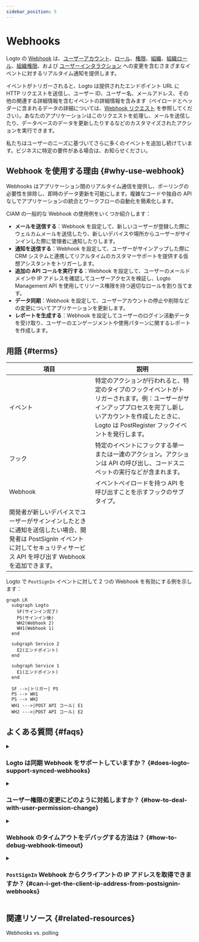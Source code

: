 ```yaml
---
sidebar_position: 5
---
```


# Webhooks

Logto の [Webhook](https://auth.wiki/webhook) は、[ユーザーアカウント](/user-management/user-data)、[ロール](/authorization/role-based-access-control#roles)、[権限](/authorization/role-based-access-control#permissionsscopes)、[組織](/organizations/organization-data)、[組織ロール](/authorization/organization-template#organization-role)、[組織権限](/authorization/organization-template#organization-permission)、および [ユーザーインタラクション](/end-user-flows) への変更を含むさまざまなイベントに対するリアルタイム通知を提供します。

イベントがトリガーされると、Logto は提供されたエンドポイント URL に HTTP リクエストを送信し、ユーザー ID、ユーザー名、メールアドレス、その他の関連する詳細情報を含むイベントの詳細情報を含みます（ペイロードとヘッダーに含まれるデータの詳細については、[Webhook リクエスト](/developers/webhooks/webhooks-request) を参照してください）。あなたのアプリケーションはこのリクエストを処理し、メールを送信したり、データベースのデータを更新したりするなどのカスタマイズされたアクションを実行できます。

私たちはユーザーのニーズに基づいてさらに多くのイベントを追加し続けています。ビジネスに特定の要件がある場合は、お知らせください。

## Webhook を使用する理由 \{#why-use-webhook}

Webhooks はアプリケーション間のリアルタイム通信を提供し、ポーリングの必要性を排除し、即時のデータ更新を可能にします。複雑なコードや独自の API なしでアプリケーションの統合とワークフローの自動化を簡素化します。

CIAM の一般的な Webhook の使用例をいくつか紹介します：

- **メールを送信する**：Webhook を設定して、新しいユーザーが登録した際にウェルカムメールを送信したり、新しいデバイスや場所からユーザーがサインインした際に管理者に通知したりします。
- **通知を送信する**：Webhook を設定して、ユーザーがサインアップした際に CRM システムと連携してリアルタイムのカスタマーサポートを提供する仮想アシスタントをトリガーします。
- **追加の API コールを実行する**：Webhook を設定して、ユーザーのメールドメインや IP アドレスを確認してユーザーアクセスを検証し、Logto Management API を使用してリソース権限を持つ適切なロールを割り当てます。
- **データ同期**：Webhook を設定して、ユーザーアカウントの停止や削除などの変更についてアプリケーションを更新します。
- **レポートを生成する**：Webhook を設定してユーザーのログイン活動データを受け取り、ユーザーのエンゲージメントや使用パターンに関するレポートを作成します。

## 用語 \{#terms}

| 項目                                                                                                                                                                         | 説明                                                                                                                                                                                                         |
| ---------------------------------------------------------------------------------------------------------------------------------------------------------------------------- | ------------------------------------------------------------------------------------------------------------------------------------------------------------------------------------------------------------ |
| イベント                                                                                                                                                                     | 特定のアクションが行われると、特定のタイプのフックイベントがトリガーされます。例：ユーザーがサインアッププロセスを完了し新しいアカウントを作成したときに、Logto は PostRegister フックイベントを発行します。 |
| フック                                                                                                                                                                       | 特定のイベントにフックする単一または一連のアクション。アクションは API の呼び出し、コードスニペットの実行などが含まれます。                                                                                  |
| Webhook                                                                                                                                                                      | イベントペイロードを持つ API を呼び出すことを示すフックのサブタイプ。                                                                                                                                        |
| 開発者が新しいデバイスでユーザーがサインインしたときに通知を送信したい場合、開発者は PostSignIn イベントに対してセキュリティサービス API を呼び出す Webhook を追加できます。 |

Logto で `PostSignIn` イベントに対して 2 つの Webhook を有効にする例を示します：

```mermaid
graph LR
  subgraph Logto
    SF(サインイン完了)
    PS(サインイン後)
    WH2(Webhook 2)
    WH1(Webhook 1)
  end

  subgraph Service 2
    E2(エンドポイント)
  end

  subgraph Service 1
    E1(エンドポイント)
  end

  SF -->|トリガー| PS
  PS --> WH1
  PS --> WH2
  WH1 --->|POST API コール| E1
  WH2 --->|POST API コール| E2

```

## よくある質問 \{#faqs}

<details>
<summary>

### Logto は同期 Webhook をサポートしていますか？ \{#does-logto-support-synced-webhooks}

</summary>

同期 Webhook はユーザーのサインインフローをスムーズにするかもしれませんが、現時点ではサポートしていません（将来的にはサポート予定です）。したがって、同期 Webhook に依存するシナリオは現在すべて異なる回避策が必要です。質問がある場合は、お気軽にお問い合わせください。

</details>

<details>
<summary>

### ユーザー権限の変更にどのように対処しますか？ \{#how-to-deal-with-user-permission-change}

</summary>

[ユーザー権限の変更を管理する](/authorization/role-based-access-control/protect-api-resources-with-rbac/#optional-handle-user-permission-change) ガイドを参照してください。

</details>

<details>
<summary>

### Webhook のタイムアウトをデバッグする方法は？ \{#how-to-debug-webhook-timeout}

</summary>

Webhook を受信するエンドポイントは、Webhook が正常に受信されたことを Logto に知らせるために、できるだけ早く 2xx 応答を返す必要があります。異なるユーザーが Webhook に対して非常に異なる処理ロジックを持っているため、過度に複雑なタスクは数秒かかることがあり、Logto Webhook がタイムアウトする原因となることがあります。ベストプラクティスは独自のイベントキューを維持することです。Logto Webhook を受信したら、イベントをキューに挿入し、Logto に 2xx 応答を返します。その後、独自のワーカーがキュー内のタスクを段階的に処理します。ワーカーがエラーに遭遇した場合は、独自のサーバーで処理します。

</details>

<details>
<summary>

### `PostSignIn` Webhook からクライアントの IP アドレスを取得できますか？ \{#can-i-get-the-client-ip-address-from-postsignin-webhooks}

</summary>

はい、Webhook ペイロードで IP アドレス、ユーザーエージェントなどを取得できます。現在サポートされていない情報が必要な場合は、GitHub の issue で機能リクエストを作成するか、お問い合わせください。

</details>

## 関連リソース \{#related-resources}

<Url href="https://blog.logto.io/webhooks-vs-polling">Webhooks vs. polling</Url>
